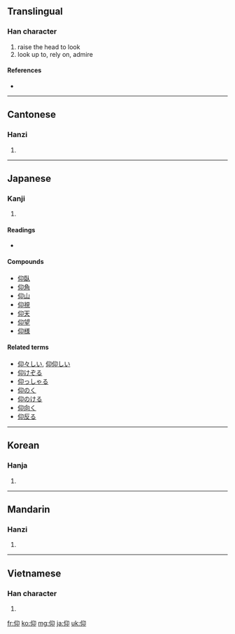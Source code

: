 ==Translingual==

===Han character===
{{Han char|rn=9|rad=人|as=04|sn=6|four=2722<sub>0</sub>|canj=人竹女中 (OHVL)}}

# raise the head to look
# look up to, rely on, admire

====References====
* {{Han ref|kx=0094.080|dkj=00400|dj=0199.140|hdz=10125.030|uh=4EF0|ud=20208|bh=A5F5|bd=42485}}

----

==Cantonese==

===Hanzi===
{{yue-hanzi|jyut=|y=yeung5}}

# {{defn|Cantonese}}

----

==Japanese==

===Kanji===
{{ja-kanji|grade=c|rs=人04}}

# {{defn|Japanese}}

====Readings====
* {{ja-readings|on=[[ぎょう]] ([[gyō]]), [[こう]] ([[kō]])|kun=[[あおぐ]] ([[仰ぐ]], [[aogu]]), [[おおせ]] ([[仰せ]], [[oose]]), [[あおる]] ([[aoru]])}}

====Compounds====
* [[仰臥]]
* [[仰角]]
* [[仰山]]
* [[仰視]]
* [[仰天]]
* [[仰望]]
* [[仰様]]

====Related terms====
* [[仰々しい]],  [[仰仰しい]]
* [[仰けぞる]]
* [[仰っしゃる]]
* [[仰のく]]
* [[仰のける]]
* [[仰向く]]
* [[仰反る]]

----

==Korean==

===Hanja===
{{ko-hanja|hangeul=앙|rv=ang|mr=ang}}

# {{defn|Korean}}

----

==Mandarin==

===Hanzi===
{{cmn-hanzi|pin=[[yǎng]] ([[yang3]])|wg=yang<sup>3</sup>}}

# {{defn|Mandarin}}

----

==Vietnamese==

===Han character===
{{vi-hantu|ngưỡng}}

# {{defn|Vietnamese}}

[[fr:仰]]
[[ko:仰]]
[[mg:仰]]
[[ja:仰]]
[[uk:仰]]